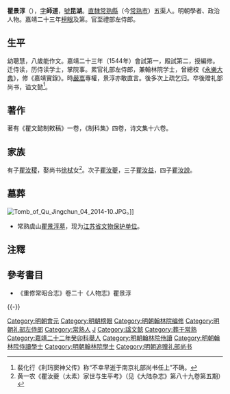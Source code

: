 {{明清人物信息框
| 姓名 = 瞿景淳
| 圖片名稱 = 瞿景淳.jpg
| 圖片大小 = 220px
| 圖片說明 = 1920年上海石印本《常熟瞿氏忠贤遗像》
| 最高職務 = 禮部左侍郎
| 國家 = 大明
| 籍貫 = [[南直隸|直隸]][[常熟縣|常熟縣]]
| 族裔 = 
| 字號 = 字師道，號昆湖
| 諡號 = 文懿
| 出生日期 = 正德二年（1507年）丁卯五月廿七日
| 出生地點 = [[南直隸|直隸]][[常熟縣|常熟縣]]
| 逝世日期 = 隆慶三年（1569年）
| 逝世地點 = [[南直隸|直隸]][[常熟縣|常熟縣]]
| 墓葬 = 
| 配偶 = 
| 親屬 = （祖）瞿珋<br>（父）瞿國賢<br>（子）[[瞿汝稷|瞿汝稷]]、[[瞿汝夔|瞿汝夔]]、[[瞿汝益|瞿汝益]]、[[瞿汝說|瞿汝說]]
| 出身 = 
*嘉靖二十二年癸卯科舉人
*嘉靖二十三年甲辰科進士及第
| 經歷 = 
| 著作 = 
}}

'''瞿景淳'''（{{bd|1507年||1569年|catIdx=Q}}），[[表字|字]]'''師道'''，[[號|號]]'''昆湖'''。[[南直隸|直隸]][[常熟縣|常熟縣]]（今[[常熟市|常熟市]]）五渠人。明朝學者、政治人物。嘉靖二十三年[[榜眼|榜眼]]及第。官至禮部左侍郎。

==生平==
幼聰慧，八歲能作文。嘉靖二十三年（1544年）會試第一，殿試第二，授編修。迁侍读，历侍读学士，掌院事。累官礼部左侍郎，兼翰林院学士，曾總校《[[永樂大典|永樂大典]]》，修《嘉靖實錄》。時[[嚴嵩|嚴嵩]]專權，景淳亦敢直言。後多次上疏乞归。卒後赠礼部尚书，谥文懿<ref>裴化行《利玛窦神父传》称“不幸早逝于南京礼部尚书任上”不确。</ref>。

==著作==
著有《瞿文懿制敕稿》一卷，《制科集》四卷，诗文集十六卷。

== 家族 ==
有子[[瞿汝稷|瞿汝稷]]，娶尚书[[徐栻|徐栻]]女<ref>黄一农《瞿汝夔（太素）家世与生平考》（见《大陆杂志》第八十九卷第五期）</ref>。次子[[瞿汝夔|瞿汝夔]]，三子[[瞿汝益|瞿汝益]]，四子[[瞿汝說|瞿汝說]]。

==墓葬==
[[File:Tomb_of_Qu_Jingchun_04_2014-10.JPG|thumb]]。]]
*常熟虞山[[瞿景淳墓|瞿景淳墓]]，现为[[江苏省文物保护单位|江苏省文物保护单位]]。

==注釋==
{{reflist}}

==參考書目==
* 《重修常昭合志》卷二十《人物志》瞿景淳

{{-}}
{{並稱|王唐瞿薛——八股四大家|[[王鏊|王　鏊]] - [[唐順之|唐順之]] - 瞿景淳 - [[薛應旂|薛應旂]]}}
{{並稱|明朝舉業八大家|<small>吳縣</small>[[王鏊|王鏊]] - <small>武進</small>[[唐順之|唐順之]] - <small>常熟</small>瞿景淳 - <small>武進</small>[[薛應旂|薛應旂]] - <small>昆山</small>[[歸有光|歸有光]] - <small>德清</small>[[胡友信|胡友信]] - <small>歸善</small>[[楊起元_(博羅)|楊起元]] - <small>臨川</small>[[湯顯祖|湯顯祖]]}}
{{嘉靖二十三年甲辰科殿試金榜}}
{{瞿景淳家族}}
{{規範控制}}

{{DEFAULTSORT:Qu瞿}}
[[Category:明朝會元|Category:明朝會元]]
[[Category:明朝榜眼|Category:明朝榜眼]]
[[Category:明朝翰林院编修|Category:明朝翰林院编修]]
[[Category:明朝礼部左侍郎|Category:明朝礼部左侍郎]]
[[Category:常熟人|Category:常熟人]]
[[Category:瞿姓|J]]
[[Category:諡文懿|Category:諡文懿]]
[[Category:葬于常熟|Category:葬于常熟]]
[[Category:嘉靖二十二年癸卯科舉人|Category:嘉靖二十二年癸卯科舉人]]
[[Category:明朝翰林院侍讀|Category:明朝翰林院侍讀]]
[[Category:明朝翰林院侍讀學士|Category:明朝翰林院侍讀學士]]
[[Category:明朝翰林院學士|Category:明朝翰林院學士]]
[[Category:明朝追赠礼部尚书|Category:明朝追赠礼部尚书]]